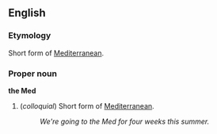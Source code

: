 ==English==
===Etymology===
Short form of [[Mediterranean]].

===Proper noun===
'''the Med'''
#(''colloquial'') Short form of [[Mediterranean]].
#:''We're going to the Med for four weeks this summer.''